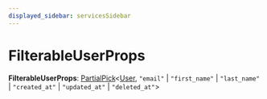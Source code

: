 ```yaml
---
displayed_sidebar: servicesSidebar
---
```



# FilterableUserProps

 **FilterableUserProps**: [PartialPick](PartialPick.mdx)&#60;[User](../classes/User.mdx), `"email"` \| `"first_name"` \| `"last_name"` \| `"created_at"` \| `"updated_at"` \| `"deleted_at"`&#62;
